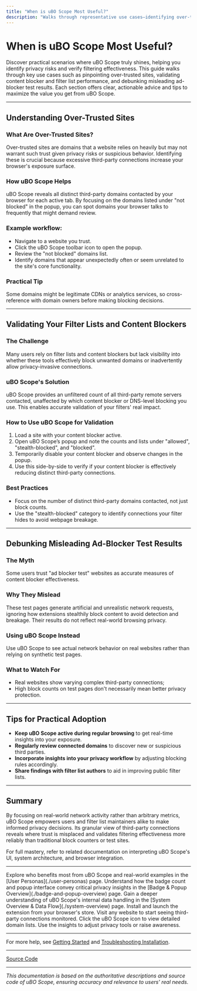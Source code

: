 ```yaml
---
title: "When is uBO Scope Most Useful?"
description: "Walks through representative use cases—identifying over-trusted sites, validating filter effectiveness, and debunking misleading ad-test results—with tips for practical adoption."
---
```


# When is uBO Scope Most Useful?

Discover practical scenarios where uBO Scope truly shines, helping you identify privacy risks and verify filtering effectiveness. This guide walks through key use cases such as pinpointing over-trusted sites, validating content blocker and filter list performance, and debunking misleading ad-blocker test results. Each section offers clear, actionable advice and tips to maximize the value you get from uBO Scope.

---

## Understanding Over-Trusted Sites

### What Are Over-Trusted Sites?
Over-trusted sites are domains that a website relies on heavily but may not warrant such trust given privacy risks or suspicious behavior. Identifying these is crucial because excessive third-party connections increase your browser's exposure surface.

### How uBO Scope Helps
uBO Scope reveals all distinct third-party domains contacted by your browser for each active tab. By focusing on the domains listed under "not blocked" in the popup, you can spot domains your browser talks to frequently that might demand review.

### Example workflow:
- Navigate to a website you trust.
- Click the uBO Scope toolbar icon to open the popup.
- Review the "not blocked" domains list.
- Identify domains that appear unexpectedly often or seem unrelated to the site's core functionality.

### Practical Tip
Some domains might be legitimate CDNs or analytics services, so cross-reference with domain owners before making blocking decisions.

---

## Validating Your Filter Lists and Content Blockers

### The Challenge
Many users rely on filter lists and content blockers but lack visibility into whether these tools effectively block unwanted domains or inadvertently allow privacy-invasive connections.

### uBO Scope's Solution
uBO Scope provides an unfiltered count of all third-party remote servers contacted, unaffected by which content blocker or DNS-level blocking you use. This enables accurate validation of your filters' real impact.

### How to Use uBO Scope for Validation
1. Load a site with your content blocker active.
2. Open uBO Scope’s popup and note the counts and lists under "allowed", "stealth-blocked", and "blocked".
3. Temporarily disable your content blocker and observe changes in the popup.
4. Use this side-by-side to verify if your content blocker is effectively reducing distinct third-party connections.

### Best Practices
- Focus on the number of distinct third-party domains contacted, not just block counts.
- Use the "stealth-blocked" category to identify connections your filter hides to avoid webpage breakage.

---

## Debunking Misleading Ad-Blocker Test Results

### The Myth
Some users trust "ad blocker test" websites as accurate measures of content blocker effectiveness.

### Why They Mislead
These test pages generate artificial and unrealistic network requests, ignoring how extensions stealthily block content to avoid detection and breakage. Their results do not reflect real-world browsing privacy.

### Using uBO Scope Instead
Use uBO Scope to see actual network behavior on real websites rather than relying on synthetic test pages.

### What to Watch For
- Real websites show varying complex third-party connections;
- High block counts on test pages don't necessarily mean better privacy protection.

---

## Tips for Practical Adoption

- **Keep uBO Scope active during regular browsing** to get real-time insights into your exposure.
- **Regularly review connected domains** to discover new or suspicious third parties.
- **Incorporate insights into your privacy workflow** by adjusting blocking rules accordingly.
- **Share findings with filter list authors** to aid in improving public filter lists.

---

## Summary
By focusing on real-world network activity rather than arbitrary metrics, uBO Scope empowers users and filter list maintainers alike to make informed privacy decisions. Its granular view of third-party connections reveals where trust is misplaced and validates filtering effectiveness more reliably than traditional block counters or test sites.

For full mastery, refer to related documentation on interpreting uBO Scope's UI, system architecture, and browser integration.

---

<AccordionGroup title="Additional Resources">
<Accordion title="User Personas & Use Cases">
Explore who benefits most from uBO Scope and real-world examples in the [User Personas](./user-personas) page.
</Accordion>
<Accordion title="Badge & Popup UI Breakdown">
Understand how the badge count and popup interface convey critical privacy insights in the [Badge & Popup Overview](./badge-and-popup-overview) page.
</Accordion>
<Accordion title="System Architecture & Data Flow">
Gain a deeper understanding of uBO Scope's internal data handling in the [System Overview & Data Flow](./system-overview) page.
</Accordion>
</AccordionGroup>

<Steps>
<Step title="Start Using uBO Scope">
Install and launch the extension from your browser's store.
</Step>
<Step title="Browse Normally">
Visit any website to start seeing third-party connections monitored.
</Step>
<Step title="Open the Popup">
Click the uBO Scope icon to view detailed domain lists.
</Step>
<Step title="Analyze & Act">
Use the insights to adjust privacy tools or raise awareness.
</Step>
</Steps>

---

For more help, see [Getting Started](../../getting-started) and [Troubleshooting Installation](../../getting-started/installation-and-setup/troubleshooting-installation).

---

[Source Code](https://github.com/gorhill/uBO-Scope)

---

_This documentation is based on the authoritative descriptions and source code of uBO Scope, ensuring accuracy and relevance to users' real needs._
